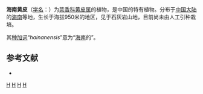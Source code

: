{{Speciesbox 
| taxon = Clausena hainanensis
| authority = C.C.Huang & F.W.Xing, 1992
}}
'''海南黄皮'''（[[学名|学名]]：{{lang|la|''Clausena hainanensis''}}）为[[芸香科|芸香科]][[黄皮属|黄皮属]]的植物，是中国的特有植物。分布于[[中国大陆|中国大陆]]的[[海南|海南]]等地，生长于海拔950米的地区，见于石灰岩山地，目前尚未由人工引种栽培。

其[[种加词|种加词]]“''hainanensis''”意为“[[海南|海南]]的”。

== 参考文献 ==
<div class="references-small">
* {{cite web| url =http://www.bioinfo.cn/db05/KmzwSpecies.php?action=view&id=20129| title =海南黄皮| work =《中国高等植物数据库全库》| publisher =中国科学院微生物研究所| author =昆明植物研究所| accessdate =2009-02-25| deadurl =yes| archiveurl =https://web.archive.org/web/20160305040805/http://www.bioinfo.cn/db05/KmzwSpecies.php?action=view&id=20129| archivedate =2016-03-05}}
</div>
{{Taxonbar|from=Q11150354}}

[[Category:黄皮属|H]]
[[Category:中國特有植物|H]]
[[Category:海南植物|H]]
[[Category:1992年描述的植物|H]]